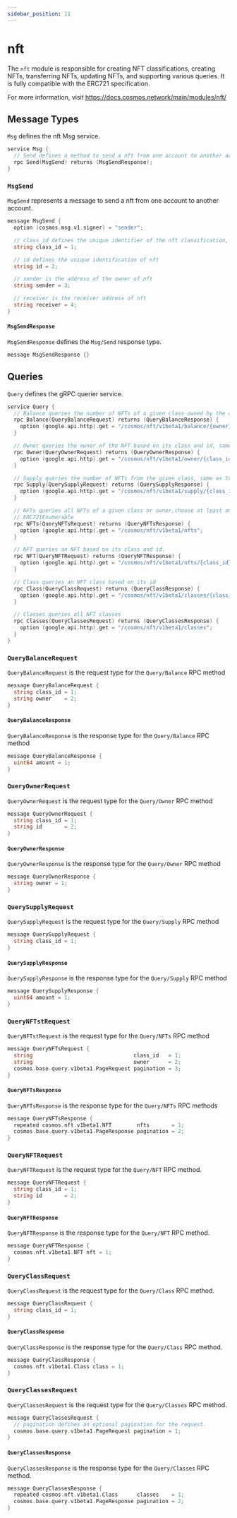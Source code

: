 ```yaml
---
sidebar_position: 11
---
```


# nft

The `nft` module is responsible for creating NFT classifications, creating NFTs, transferring NFTs, updating NFTs, and supporting various queries. It is fully compatible with the ERC721 specification.

For more information, visit https://docs.cosmos.network/main/modules/nft/

## Message Types

`Msg` defines the nft Msg service.

```go tx.proto
service Msg {
  // Send defines a method to send a nft from one account to another account.
  rpc Send(MsgSend) returns (MsgSendResponse);
}
```

### `MsgSend`

`MsgSend` represents a message to send a nft from one account to another account.

```go tx.proto
message MsgSend {
  option (cosmos.msg.v1.signer) = "sender";

  // class_id defines the unique identifier of the nft classification, similar to the contract address of ERC721
  string class_id = 1;

  // id defines the unique identification of nft
  string id = 2;

  // sender is the address of the owner of nft
  string sender = 3;

  // receiver is the receiver address of nft
  string receiver = 4;
}
```

#### `MsgSendResponse`

`MsgSendResponse` defines the `Msg/Send` response type.

```go tx.proto
message MsgSendResponse {}
```

## Queries

`Query` defines the gRPC querier service.

```go query.proto
service Query {
  // Balance queries the number of NFTs of a given class owned by the owner, same as balanceOf in ERC721
  rpc Balance(QueryBalanceRequest) returns (QueryBalanceResponse) {
    option (google.api.http).get = "/cosmos/nft/v1beta1/balance/{owner}/{class_id}";
  }

  // Owner queries the owner of the NFT based on its class and id, same as ownerOf in ERC721
  rpc Owner(QueryOwnerRequest) returns (QueryOwnerResponse) {
    option (google.api.http).get = "/cosmos/nft/v1beta1/owner/{class_id}/{id}";
  }

  // Supply queries the number of NFTs from the given class, same as totalSupply of ERC721.
  rpc Supply(QuerySupplyRequest) returns (QuerySupplyResponse) {
    option (google.api.http).get = "/cosmos/nft/v1beta1/supply/{class_id}";
  }

  // NFTs queries all NFTs of a given class or owner,choose at least one of the two, similar to tokenByIndex in
  // ERC721Enumerable
  rpc NFTs(QueryNFTsRequest) returns (QueryNFTsResponse) {
    option (google.api.http).get = "/cosmos/nft/v1beta1/nfts";
  }

  // NFT queries an NFT based on its class and id.
  rpc NFT(QueryNFTRequest) returns (QueryNFTResponse) {
    option (google.api.http).get = "/cosmos/nft/v1beta1/nfts/{class_id}/{id}";
  }

  // Class queries an NFT class based on its id
  rpc Class(QueryClassRequest) returns (QueryClassResponse) {
    option (google.api.http).get = "/cosmos/nft/v1beta1/classes/{class_id}";
  }

  // Classes queries all NFT classes
  rpc Classes(QueryClassesRequest) returns (QueryClassesResponse) {
    option (google.api.http).get = "/cosmos/nft/v1beta1/classes";
  }
}
```

### `QueryBalanceRequest`

`QueryBalanceRequest` is the request type for the `Query/Balance` RPC method

```go query.proto
message QueryBalanceRequest {
  string class_id = 1;
  string owner    = 2;
}
```

#### `QueryBalanceResponse`

`QueryBalanceResponse` is the response type for the `Query/Balance` RPC method

```go query.proto
message QueryBalanceResponse {
  uint64 amount = 1;
}
```

### `QueryOwnerRequest`

`QueryOwnerRequest` is the request type for the `Query/Owner` RPC method

```go query.proto
message QueryOwnerRequest {
  string class_id = 1;
  string id       = 2;
}
```

#### `QueryOwnerResponse`

`QueryOwnerResponse` is the response type for the `Query/Owner` RPC method

```go query.proto
message QueryOwnerResponse {
  string owner = 1;
}
```

### `QuerySupplyRequest`

`QuerySupplyRequest` is the request type for the `Query/Supply` RPC method

```go query.proto
message QuerySupplyRequest {
  string class_id = 1;
}
```

#### `QuerySupplyResponse`

`QuerySupplyResponse` is the response type for the `Query/Supply` RPC method

```go query.proto
message QuerySupplyResponse {
  uint64 amount = 1;
}
```

### `QueryNFTstRequest`

`QueryNFTstRequest` is the request type for the `Query/NFTs` RPC method

```go query.proto
message QueryNFTsRequest {
  string                                class_id   = 1;
  string                                owner      = 2;
  cosmos.base.query.v1beta1.PageRequest pagination = 3;
}
```

#### `QueryNFTsResponse`

`QueryNFTsResponse` is the response type for the `Query/NFTs` RPC methods

```go query.proto
message QueryNFTsResponse {
  repeated cosmos.nft.v1beta1.NFT        nfts       = 1;
  cosmos.base.query.v1beta1.PageResponse pagination = 2;
}
```

### `QueryNFTRequest`

`QueryNFTRequest` is the request type for the `Query/NFT` RPC method.

```go query.proto
message QueryNFTRequest {
  string class_id = 1;
  string id       = 2;
}
```

#### `QueryNFTResponse`

`QueryNFTResponse` is the response type for the `Query/NFT` RPC method.

```go query.proto
message QueryNFTResponse {
  cosmos.nft.v1beta1.NFT nft = 1;
}
```

### `QueryClassRequest`

`QueryClassRequest` is the request type for the `Query/Class` RPC method.

```go query.proto
message QueryClassRequest {
  string class_id = 1;
}
```

#### `QueryClassResponse`

`QueryClassResponse` is the response type for the `Query/Class` RPC method.

```go query.proto
message QueryClassResponse {
  cosmos.nft.v1beta1.Class class = 1;
}
```

### `QueryClassesRequest`

`QueryClassesRequest` is the request type for the `Query/Classes` RPC method.

```go query.proto
message QueryClassesRequest {
  // pagination defines an optional pagination for the request.
  cosmos.base.query.v1beta1.PageRequest pagination = 1;
}
```

#### `QueryClassesResponse`

`QueryClassesResponse` is the response type for the `Query/Classes` RPC method.

```go query.proto
message QueryClassesResponse {
  repeated cosmos.nft.v1beta1.Class      classes    = 1;
  cosmos.base.query.v1beta1.PageResponse pagination = 2;
}
```
